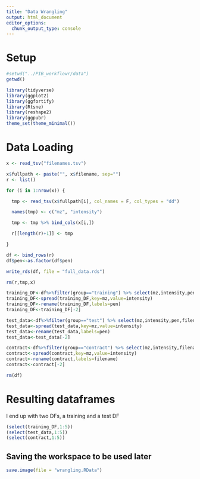 ```yaml
---
title: "Data Wrangling"
output: html_document
editor_options: 
  chunk_output_type: console
---
```


# Setup

```r
#setwd("../PIB_workflowr/data")
getwd()
```

```r
library(tidyverse)
library(ggplot2)
library(ggfortify)
library(Rtsne)
library(reshape2)
library(ggpubr)
theme_set(theme_minimal())
```

# Data Loading

```r
x <- read_tsv("filenames.tsv")

x$fullpath <- paste("", x$filename, sep="")
r <- list()

for (i in 1:nrow(x)) {

  tmp <- read_tsv(x$fullpath[i], col_names = F, col_types = "dd")

  names(tmp) <- c("mz", "intensity")

  tmp <- tmp %>% bind_cols(x[i,])

  r[[length(r)+1]] <- tmp

}

df <- bind_rows(r)
df$pen<-as.factor(df$pen)

write_rds(df, file = "full_data.rds")

rm(r,tmp,x)
```


```r
training_DF<-df%>%filter(group=="training") %>% select(mz,intensity,pen,filename) 
training_DF<-spread(training_DF,key=mz,value=intensity)
training_DF<-rename(training_DF,labels=pen)
training_DF<-training_DF[-2]
```

```r
test_data<-df%>%filter(group=="test") %>% select(mz,intensity,pen,filename) 
test_data<-spread(test_data,key=mz,value=intensity)
test_data<-rename(test_data,labels=pen)
test_data<-test_data[-2]
```

```r
contract<-df%>%filter(group=="contract") %>% select(mz,intensity,filename) 
contract<-spread(contract,key=mz,value=intensity)
contract<-rename(contract,labels=filename)
contract<-contract[-2]
```

```r
rm(df)
```


# Resulting dataframes

I end up with two DFs, a training and a test DF

```r
(select(training_DF,1:5))
(select(test_data,1:5))
(select(contract,1:5))
```

## Saving the workspace to be used later

```r
save.image(file = "wrangling.RData")
```

